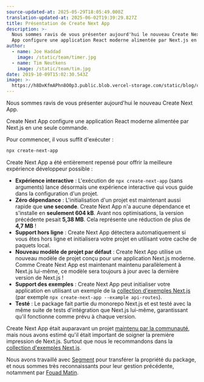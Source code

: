 ```yaml
---
source-updated-at: 2025-05-29T18:05:49.000Z
translation-updated-at: 2025-06-02T19:39:29.827Z
title: Présentation de Create Next App
description: >-
  Nous sommes ravis de vous présenter aujourd'hui le nouveau Create Next App. Create Next
  App configure une application React moderne alimentée par Next.js en une seule commande.
author:
  - name: Joe Haddad
    image: /static/team/timer.jpg
  - name: Tim Neutkens
    image: /static/team/tim.jpg
date: 2019-10-09T15:02:30.543Z
image: >-
  https://h8DxKfmAPhn8O0p3.public.blob.vercel-storage.com/static/blog/create-next-app/twitter-card.png
---
```


Nous sommes ravis de vous présenter aujourd'hui le nouveau Create Next App.

Create Next App configure une application React moderne alimentée par Next.js en une seule commande.

Pour commencer, il vous suffit d'exécuter :

```bash filename="Terminal"
npx create-next-app
```

Create Next App a été entièrement repensé pour offrir la meilleure expérience développeur possible :

*   **Expérience interactive** : L'exécution de `npx create-next-app` (sans arguments) lance désormais une expérience interactive qui vous guide dans la configuration d'un projet.
*   **Zéro dépendance** : L'initialisation d'un projet est maintenant aussi rapide que **une seconde**. Create Next App n'a aucune dépendance et s'installe en **seulement 604 kB**. Avant nos optimisations, la version précédente pesait **5,38 MB**. Cela représente une réduction de plus de **4,7 MB** !
*   **Support hors ligne** : Create Next App détectera automatiquement si vous êtes hors ligne et initialisera votre projet en utilisant votre cache de paquets local.
*   **Nouveau modèle de projet par défaut** : Create Next App utilise un nouveau modèle de projet conçu pour une application Next.js moderne. Comme Create Next App est maintenant maintenu parallèlement à Next.js lui-même, ce modèle sera toujours à jour avec la dernière version de Next.js !
*   **Support des exemples** : Create Next App peut initialiser votre application en utilisant un exemple de la [collection d'exemples Next.js](https://github.com/vercel/next.js/tree/canary/examples) (par exemple `npx create-next-app --example api-routes`).
*   **Testé** : Le package fait partie du monorepo Next.js et est testé avec la même suite de tests d'intégration que Next.js lui-même, garantissant qu'il fonctionne comme prévu à chaque version.

Create Next App était auparavant un projet [maintenu par la communauté](https://open.segment.com/create-next-app/), mais nous avons estimé qu'il était important de soigner la première impression de Next.js. Surtout que nous le recommandons dans la [collection d'exemples Next.js](https://github.com/vercel/next.js/tree/canary/examples).

Nous avons travaillé avec [Segment](https://segment.com/) pour transférer la propriété du package, et nous sommes très reconnaissants pour leur gestion précédente, notamment par [Fouad Matin](https://twitter.com/fouadmatin).